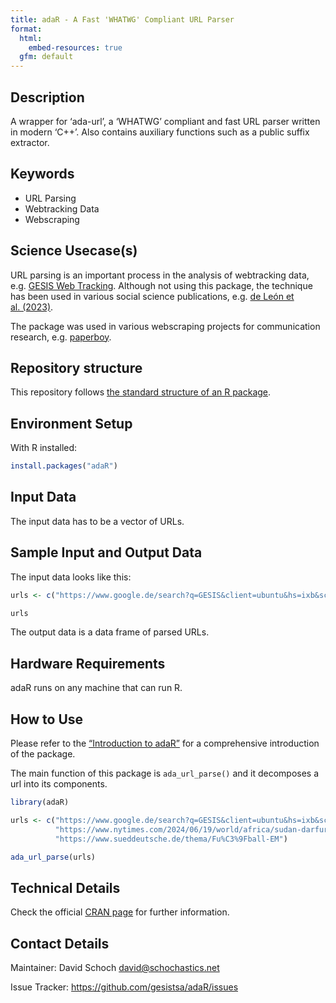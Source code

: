 ```yaml
---
title: adaR - A Fast 'WHATWG' Compliant URL Parser
format:
  html:
    embed-resources: true
  gfm: default
---
```


## Description

<!-- - Provide a brief and clear description of the method, its purpose, and what it aims to achieve. Add a link to a related paper from social science domain and show how your method can be applied to solve that research question.   -->

A wrapper for 'ada-url', a 'WHATWG' compliant and fast URL parser written in modern 'C++'. Also contains auxiliary functions such as a public suffix extractor.

## Keywords

<!-- EDITME -->

* URL Parsing
* Webtracking Data
* Webscraping

## Science Usecase(s)

<!-- - Include usecases from social sciences that would make this method applicable in a certain scenario.  -->
<!-- The use cases or research questions mentioned should arise from the latest social science literature cited in the description. -->

URL parsing is an important process in the analysis of webtracking data, e.g. [GESIS Web Tracking](https://www.gesis.org/en/services/planning-studies-and-collecting-data/tools-for-the-collection-of-digital-behavioral-data/gesis-web-tracking). Although not using this package, the technique has been used in various social science publications, e.g. [de León et al. (2023)](https://doi.org/10.5117/CCR2023.2.4.DELE).

The package was used in various webscraping projects for communication research, e.g. [paperboy](https://github.com/JBGruber/paperboy).

## Repository structure

This repository follows [the standard structure of an R package](https://cran.r-project.org/doc/FAQ/R-exts.html#Package-structure).

## Environment Setup

With R installed:

```r
install.packages("adaR")
```

<!-- ## Hardware Requirements (Optional) -->
<!-- - The hardware requirements may be needed in specific cases when a method is known to require more memory/compute power.  -->
<!-- - The method need to be executed on a specific architecture (GPUs, Hadoop cluster etc.) -->

## Input Data 

<!-- - The input data has to be a Digital Behavioral Data (DBD) Dataset -->
<!-- - You can provide link to a public DBD dataset. GESIS DBD datasets (https://www.gesis.org/en/institute/digital-behavioral-data) -->

The input data has to be a vector of URLs. 


## Sample Input and Output Data

<!-- - Show how the input data looks like through few sample instances -->
<!-- - Providing a sample output on the sample input to help cross check  -->

The input data looks like this:

```r
urls <- c("https://www.google.de/search?q=GESIS&client=ubuntu&hs=ixb&sca_esv=dccc38f8e2930152&sca_upv=1")

urls
```

The output data is a data frame of parsed URLs.

## Hardware Requirements

adaR runs on any machine that can run R.

## How to Use

<!-- - Providing HowTos on the method for different types of usages -->
<!-- - Describe how the method should be used, including installation, configuration, and any specific instructions for users. -->


Please refer to the ["Introduction to adaR"](https://gesistsa.github.io/adaR/articles/adaR.html) for a comprehensive introduction of the package.

The main function of this package is `ada_url_parse()` and it decomposes a url into its components.

```r
library(adaR)

urls <- c("https://www.google.de/search?q=GESIS&client=ubuntu&hs=ixb&sca_esv=dccc38f8e2930152&sca_upv=1",
          "https://www.nytimes.com/2024/06/19/world/africa/sudan-darfur-takeaways.html",
          "https://www.sueddeutsche.de/thema/Fu%C3%9Fball-EM")

ada_url_parse(urls)
```

## Technical Details

Check the official [CRAN page](https://doi.org/10.32614/CRAN.package.adaR) for further information.

## Contact Details

Maintainer: David Schoch <david@schochastics.net>

Issue Tracker: [https://github.com/gesistsa/adaR/issues](https://github.com/gesistsa/adaR/issues)

<!-- ## Publication -->
<!-- - Include information on publications or articles related to the method, if applicable. -->

<!-- ## Acknowledgements -->
<!-- - Acknowledgements if any -->

<!-- ## Disclaimer -->
<!-- - Add any disclaimers, legal notices, or usage restrictions for the method, if necessary. -->
